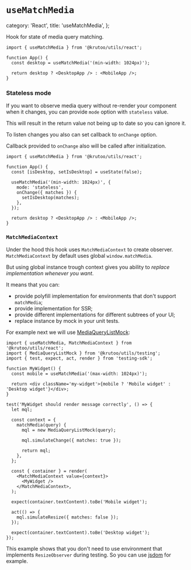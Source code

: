 # `useMatchMedia`

  category: 'React',
  title: 'useMatchMedia',
};

Hook for state of media query matching.

```tsx
import { useMatchMedia } from '@krutoo/utils/react';

function App() {
  const desktop = useMatchMedia('(min-width: 1024px)');

  return desktop ? <DesktopApp /> : <MobileApp />;
}
```

### Stateless mode

If you want to observe media query without re-render your component when it changes,
you can provide `mode` option with `stateless` value.

This will result in the return value not being up to date so you can ignore it.

To listen changes you also can set callback to `onChange` option.

Callback provided to `onChange` also will be called after initialization.

```tsx
import { useMatchMedia } from '@krutoo/utils/react';

function App() {
  const [isDesktop, setIsDesktop] = useState(false);

  useMatchMedia('(min-width: 1024px)', {
    mode: 'stateless',
    onChange({ matches }) {
      setIsDesktop(matches);
    },
  });

  return desktop ? <DesktopApp /> : <MobileApp />;
}
```

### `MatchMediaContext`

Under the hood this hook uses `MatchMediaContext` to create observer.
`MatchMediaContext` by default uses global `window.matchMedia`.

But using global instance trough context gives you ability to _replace implementation whenever you want_.

It means that you can:

- provide polyfill implementation for environments that don't support `matchMedia`;
- provide implementation for SSR;
- provide different implementations for different subtrees of your UI;
- replace instance by mock in your unit tests.

For example next we will use [MediaQueryListMock](./?path=/testing/media-query-list-mock):

```tsx
import { useMatchMedia, MatchMediaContext } from '@krutoo/utils/react';
import { MediaQueryListMock } from '@krutoo/utils/testing';
import { test, expect, act, render } from 'testing-sdk';

function MyWidget() {
  const mobile = useMatchMedia('(max-width: 1024px)');

  return <div className='my-widget'>{mobile ? 'Mobile widget' : 'Desktop widget'}</div>;
}

test('MyWidget should render message correctly', () => {
  let mql;

  const context = {
    matchMedia(query) {
      mql = new MediaQueryListMock(query);

      mql.simulateChange({ matches: true });

      return mql;
    },
  };

  const { container } = render(
    <MatchMediaContext value={context}>
      <MyWidget />
    </MatchMediaContext>,
  );

  expect(container.textContent).toBe('Mobile widget');

  act(() => {
    mql.simulateResize({ matches: false });
  });

  expect(container.textContent).toBe('Desktop widget');
});
```

This example shows that you don't need to use environment that implements `ResizeObserver` during testing.
So you can use [jsdom](https://github.com/jsdom/jsdom) for example.
